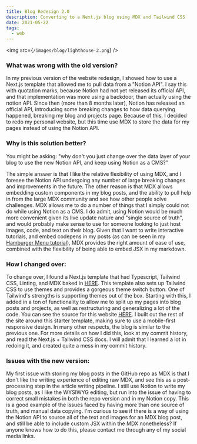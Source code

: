 ```yaml
---
title: Blog Redesign 2.0
description: Converting to a Next.js blog using MDX and Tailwind CSS
date: 2021-05-22
tags:
  - web
---
```


<img src={`/images/blog/lighthouse-2.png`} />
### What was wrong with the old version?

In my previous version of the website redesign, I showed how to use a Next.js template that allowed me to pull data from a "Notion API".
I say this with quotation marks, because Notion had not yet released its official API, and that implementation was more using a backdoor,
than actually using the notion API.
Since then (more than 8 months later), Notion has released an official API, introducing some breaking changes to how data querying happened,
breaking my blog and projects page. Because of this, I decided to redo my personal website,
but this time use MDX to store the data for my pages instead of using the Notion API.

### Why is this solution better?

You might be asking: "why don't you just change over the data layer of your blog to use the new Notion API, and keep using Notion as a CMS?"

The simple answer is that I like the relative flexibility of using MDX,
and I foresee the Notion API undergoing any number of large breaking changes and improvements in the future.
The other reason is that MDX allows embedding custom components in my blog posts, and the ability to pull help in from the large MDX community
and see how other people solve challenges. MDX allows me to do a number of things that I simply could not do while using Notion as a CMS.
I do admit, using Notion would be much more convenient given its live update nature and "single source of truth",
and would probably make sense to use for someone looking to just host images, code, and text on their blog. Given that I want to write interactive tutorials,
and embed codepens in my posts (as can be seen in my [Hamburger Menu tutorial](/blog/tailwind-hamburger)),
MDX provides the right amount of ease of use, combined with the flexibility of being able to embed JSX in my markdown.

### How I changed over:

To change over, I found a Next.js template that had Typescript, Tailwind CSS, Linting, and MDX baked in [HERE](https://github.com/ChangoMan/nextjs-typescript-mdx-blog).
This template also sets up Tailwind CSS to use themes and provides a gorgeous theme switch button.
One of Tailwind's strengths is supporting themes out of the box. Starting with this,
I added in a ton of functionality to allow me to split up my pages into blog posts and projects, as well as restructuring and generalizing a lot of the code.
You can see the source for this website [HERE](https://github.com/KonradStanski/KonradStaniszewski.github.io).
I built out the rest of the site around this starter template, making sure to use a mobile-first responsive design.
In many other respects, the blog is similar to the previous one.
For more details on how I did this, look at my commit history, and read the Next.js + Tailwind CSS docs.
I will admit that I learned a lot in redoing it, and created quite a mess in my commit history.

### Issues with the new version:

My first issue with storing my blog posts in the GitHub repo as MDX is that I don't like the writing experience of editing raw MDX,
and see this as a post-processing step in the article writing pipeline.
I still use Notion to write my blog posts, as I like the WYSIWYG editing,
but run into the issue of having to correct small mistakes in both the repo version and in my Notion copy.
This is a good example of the issues faced by having more than one source of truth, and manual data copying.
I'm curious to see if there is a way of using the Notion API to source all of the text and images for an MDX blog post,
and still be able to include custom JSX within the MDX nonetheless? If anyone knows how to do this, please contact me through any of my social media links.
